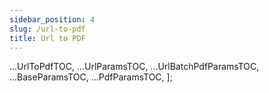```yaml
---
sidebar_position: 4
slug: /url-to-pdf
title: Url to PDF
---
```




<UrlToPdf />
<UrlBatchPdfParams />

<UrlParams />
<BaseParams />
<PdfParams />

  ...UrlToPdfTOC,
  ...UrlParamsTOC,
  ...UrlBatchPdfParamsTOC,
  ...BaseParamsTOC,
  ...PdfParamsTOC,
];

